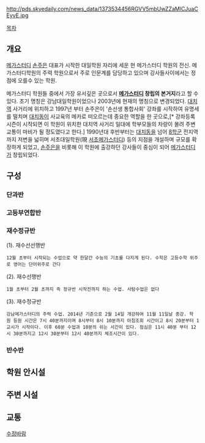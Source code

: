 http://pds.skyedaily.com/news_data/1373534456RGVV5mbUwZZaMlCJuaCEyvE.jpg

[[목차]]
== 개요 ==
[[메가스터디]] [[손주은]] 대표가 시작한 대일학원 자리에 세운 현 메가스터디 학원의 전신. 메가스터디학원의 주력 학원으로서 주로 인문계를 담당하고 있으며 강사들사이에서는 정점에 오를수 있는 학원.

메가스터디 학원들 중에서 가장 유서깊은 곳으로서 '''[[메가스터디]] 창립의 본거지'''라고 할 수 있다. 초기 명칭은 강남대일학원이었으나 2003년에 현재의 명칭으로 변경되었다. [[대치역]] 사거리에 위치하고 1997년 부터 손주은이 '손선생 통합사회' 강좌를 시작하여 유명세를 떨치며 [[대치동]]이 사교육의 메카로 떠오르는데 중요한 역할을 한 곳으로,[* 강좌등록 시즌이 시작되면 이 학원이 위치한 대치역 사거리 일대에 학부모들의 차량이 몰려 주변 교통이 마비가 될 정도였다고 한다.] 1990년대 후반부터는 [[대치동]]을 넘어 [[8학군]] 전지역까지 저변을 넓히며 서초대일학원(現 [[서초메가스터디]]) 등의 지점을 개설하며 규모를 확장하게 되었고, [[손주은]]을 비롯해 이 학원에 출강하던 강사들이 중심이 되어 [[메가스터디]]가 창립되었다. 

== 구성 ==
=== 단과반 ===
=== 고등부연합반 ===
=== 재수정규반 ===
(1). 재수선선행반
 12월 초부터 시작되는 수업으로 약 한달간 수능의 기초를 다지게 된다. 수학은 고등수학 위주로 영어는 단어위주로 간다
(2). 재수선행반
 1월 초부터 2월 초까지 즉 정규반 시작전까지 하는 수업. 사탐수업은 없다
(3). 재수정규반
 강남메가스터디의 주력 수업. 2014년 기준으로 2월 14일 개강하여 11월 11일날 종강. 학원 등원 시간은 7시 40분까지이며 8시부터 8시 10분까지 아침조회 시간이고 8시 20분부터 1교시가 시작이다. 이후 60분 수업과 10분의 쉬는 시간이 있다. 점심은 11시 40분 부터 12시 30분까지고 12시 30분부터 12시 40분까지 체조시간이 있다.
=== 반수반 ===
== 학원 안시설 ==
== 주변 시설 ==
== 교통 ==

[[수정바람]]
